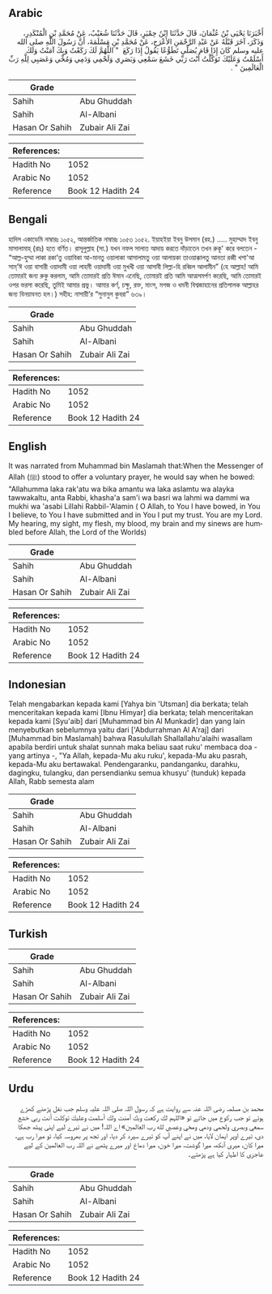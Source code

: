 ## Arabic


<div dir="rtl" lang="ar" style={{fontSize:'larger',backgroundColor:'#f8f9fa',padding:20}}>
أَخْبَرَنَا يَحْيَى بْنُ عُثْمَانَ، قَالَ حَدَّثَنَا ابْنُ حِمْيَرٍ، قَالَ حَدَّثَنَا شُعَيْبٌ، عَنْ مُحَمَّدِ بْنِ الْمُنْكَدِرِ، وَذَكَرَ، آخَرَ قَبْلَهُ عَنْ عَبْدِ الرَّحْمَنِ الأَعْرَجِ، عَنْ مُحَمَّدِ بْنِ مَسْلَمَةَ، أَنَّ رَسُولَ اللَّهِ صلى الله عليه وسلم كَانَ إِذَا قَامَ يُصَلِّي تَطَوُّعًا يَقُولُ إِذَا رَكَعَ ‏ "‏ اللَّهُمَّ لَكَ رَكَعْتُ وَبِكَ آمَنْتُ وَلَكَ أَسْلَمْتُ وَعَلَيْكَ تَوَكَّلْتُ أَنْتَ رَبِّي خَشَعَ سَمْعِي وَبَصَرِي وَلَحْمِي وَدَمِي وَمُخِّي وَعَصَبِي لِلَّهِ رَبِّ الْعَالَمِينَ ‏"‏ ‏.‏
</div>
<div style={{backgroundColor:'#f8f9fa',padding:20, marginBottom: 10}}><table> <thead> <tr> <th>Grade</th> <th></th> </tr> </thead> <tbody> <tr><td>Sahih</td><td>Abu Ghuddah</td></tr><tr><td>Sahih</td><td>Al-Albani</td></tr><tr><td>Hasan Or Sahih</td><td>Zubair Ali Zai</td></tr></tbody></table><table> <thead> <tr> <th>References:</th> <th></th> </tr> </thead> <tbody><tr><td>Hadith No</td><td>1052</td></tr><tr><td>Arabic No</td><td>1052</td></tr><tr><td>Reference</td><td>Book 12 Hadith 24</td></tr></tbody></table></div>

## Bengali


<div dir="ltr" lang="bn" style={{fontSize:'larger',backgroundColor:'#f8f9fa',padding:20}}>
হাদিস একাডেমি নাম্বারঃ ১০৫২, আন্তর্জাতিক নাম্বারঃ ১০৫৩ ১০৫২. ইয়াহইয়া ইবনু উসমান (রহ.) ..... মুহাম্মাদ ইবনু মাসালামাহ্ (রাঃ) হতে বর্ণিত। রাসূলুল্লাহ (সা.) যখন নফল সালাত আদায় করতে দাঁড়াতেন তখন রুকূ' করে বলতেন - “আল্ল-হুম্মা লাকা রকা’তু ওয়াবিকা আ-মানতু ওয়ালাকা আসালামতু ওয়া আলায়কা তাওয়াক্কালতু আনতা রব্বী খশা'আ সাম্’ঈ ওয়া বাসারী ওয়াদামী ওয়া লাহমী ওয়াদামী ওয়া মুখখী ওয়া আসাবী লিল্লা-হি রব্বিল আলামীন” (হে আল্লাহ! আমি তোমারই জন্য রুকু করলাম, আমি তোমারই প্রতি ঈমান এনেছি, তোমারই প্রতি আমি আত্মসমর্পণ করেছি, আমি তোমারই ওপর ভরসা করেছি, তুমিই আমার প্রভু। আমার কর্ণ, চক্ষু, রক্ত, মাংস, মগজ ও ধমনী বিশ্বজাহানের প্রতিপালক আল্লাহর জন্য বিনয়াবনত হল।) সহীহ: নাসায়ী’র “সুনানুল কুবরা” ৬৩৯।
</div>
<div style={{backgroundColor:'#f8f9fa',padding:20, marginBottom: 10}}><table> <thead> <tr> <th>Grade</th> <th></th> </tr> </thead> <tbody> <tr><td>Sahih</td><td>Abu Ghuddah</td></tr><tr><td>Sahih</td><td>Al-Albani</td></tr><tr><td>Hasan Or Sahih</td><td>Zubair Ali Zai</td></tr></tbody></table><table> <thead> <tr> <th>References:</th> <th></th> </tr> </thead> <tbody><tr><td>Hadith No</td><td>1052</td></tr><tr><td>Arabic No</td><td>1052</td></tr><tr><td>Reference</td><td>Book 12 Hadith 24</td></tr></tbody></table></div>

## English


<div dir="ltr" lang="en" style={{fontSize:'larger',backgroundColor:'#f8f9fa',padding:20}}>
It was narrated from Muhammad bin Maslamah that:When the Messenger of Allah (ﷺ) stood to offer a voluntary prayer, he would say when he bowed: "Allahumma laka rak'atu wa bika amantu wa laka aslamtu wa alayka tawwakaltu, anta Rabbi, khasha'a sam'i wa basri wa lahmi wa dammi wa mukhi wa 'asabi Lillahi Rabbil-'Alamin ( O Allah, to You I have bowed, in You I believe, to You I have submitted and in You I put my trust. You are my Lord. My hearing, my sight, my flesh, my blood, my brain and my sinews are humbled before Allah, the Lord of the Worlds)
</div>
<div style={{backgroundColor:'#f8f9fa',padding:20, marginBottom: 10}}><table> <thead> <tr> <th>Grade</th> <th></th> </tr> </thead> <tbody> <tr><td>Sahih</td><td>Abu Ghuddah</td></tr><tr><td>Sahih</td><td>Al-Albani</td></tr><tr><td>Hasan Or Sahih</td><td>Zubair Ali Zai</td></tr></tbody></table><table> <thead> <tr> <th>References:</th> <th></th> </tr> </thead> <tbody><tr><td>Hadith No</td><td>1052</td></tr><tr><td>Arabic No</td><td>1052</td></tr><tr><td>Reference</td><td>Book 12 Hadith 24</td></tr></tbody></table></div>

## Indonesian


<div dir="ltr" lang="id" style={{fontSize:'larger',backgroundColor:'#f8f9fa',padding:20}}>
Telah mengabarkan kepada kami [Yahya bin 'Utsman] dia berkata; telah menceritakan kepada kami [Ibnu Himyar] dia berkata; telah menceritakan kepada kami [Syu'aib] dari [Muhammad bin Al Munkadir] dan yang lain menyebutkan sebelumnya yaitu dari ['Abdurrahman Al A'raj] dari [Muhammad bin Maslamah] bahwa Rasulullah Shallallahu'alaihi wasallam apabila berdiri untuk shalat sunnah maka beliau saat ruku' membaca doa - yang artinya -, "Ya Allah, kepada-Mu aku ruku', kepada-Mu aku pasrah, kepada-Mu aku bertawakal. Pendengaranku, pandanganku, darahku, dagingku, tulangku, dan persendianku semua khusyu' (tunduk) kepada Allah, Rabb semesta alam
</div>
<div style={{backgroundColor:'#f8f9fa',padding:20, marginBottom: 10}}><table> <thead> <tr> <th>Grade</th> <th></th> </tr> </thead> <tbody> <tr><td>Sahih</td><td>Abu Ghuddah</td></tr><tr><td>Sahih</td><td>Al-Albani</td></tr><tr><td>Hasan Or Sahih</td><td>Zubair Ali Zai</td></tr></tbody></table><table> <thead> <tr> <th>References:</th> <th></th> </tr> </thead> <tbody><tr><td>Hadith No</td><td>1052</td></tr><tr><td>Arabic No</td><td>1052</td></tr><tr><td>Reference</td><td>Book 12 Hadith 24</td></tr></tbody></table></div>

## Turkish


<div dir="ltr" lang="tr" style={{fontSize:'larger',backgroundColor:'#f8f9fa',padding:20}}>

</div>
<div style={{backgroundColor:'#f8f9fa',padding:20, marginBottom: 10}}><table> <thead> <tr> <th>Grade</th> <th></th> </tr> </thead> <tbody> <tr><td>Sahih</td><td>Abu Ghuddah</td></tr><tr><td>Sahih</td><td>Al-Albani</td></tr><tr><td>Hasan Or Sahih</td><td>Zubair Ali Zai</td></tr></tbody></table><table> <thead> <tr> <th>References:</th> <th></th> </tr> </thead> <tbody><tr><td>Hadith No</td><td>1052</td></tr><tr><td>Arabic No</td><td>1052</td></tr><tr><td>Reference</td><td>Book 12 Hadith 24</td></tr></tbody></table></div>

## Urdu


<div dir="rtl" lang="ur" style={{fontSize:'larger',backgroundColor:'#f8f9fa',padding:20}}>
محمد بن مسلمہ رضی اللہ عنہ سے روایت ہے کہ رسول اللہ صلی اللہ علیہ وسلم جب نفل پڑھنے کھڑے ہوتے تو جب رکوع میں جاتے تو «اللہم لك ركعت وبك آمنت ولك أسلمت وعليك توكلت أنت ربي خشع سمعي وبصري ولحمي ودمي ومخي وعصبي لله رب العالمين» اے اللہ! میں نے تیرے لیے اپنی پیٹھ جھکا دی، تیرے اوپر ایمان لایا، میں نے اپنے آپ کو تیرے سپرد کر دیا، اور تجھ پر بھروسہ کیا، تو میرا رب ہے، میرا کان، میری آنکھ، میرا گوشت، میرا خون، میرا دماغ اور میرے پٹھے نے اللہ رب العالمین کے لیے عاجزی کا اظہار کیا ہے پڑھتے۔
</div>
<div style={{backgroundColor:'#f8f9fa',padding:20, marginBottom: 10}}><table> <thead> <tr> <th>Grade</th> <th></th> </tr> </thead> <tbody> <tr><td>Sahih</td><td>Abu Ghuddah</td></tr><tr><td>Sahih</td><td>Al-Albani</td></tr><tr><td>Hasan Or Sahih</td><td>Zubair Ali Zai</td></tr></tbody></table><table> <thead> <tr> <th>References:</th> <th></th> </tr> </thead> <tbody><tr><td>Hadith No</td><td>1052</td></tr><tr><td>Arabic No</td><td>1052</td></tr><tr><td>Reference</td><td>Book 12 Hadith 24</td></tr></tbody></table></div>